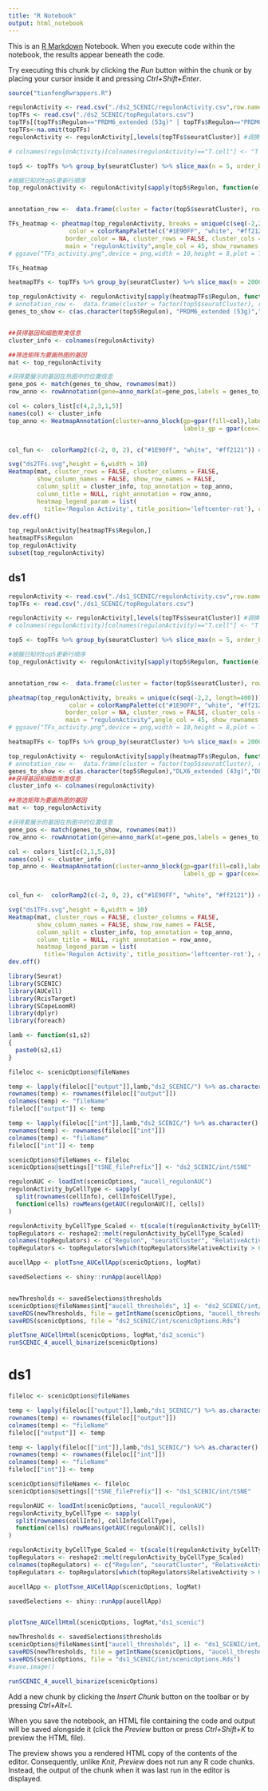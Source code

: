 ```yaml
---
title: "R Notebook"
output: html_notebook
---
```


This is an [R Markdown](http://rmarkdown.rstudio.com) Notebook. When you execute code within the notebook, the results appear beneath the code. 

Try executing this chunk by clicking the *Run* button within the chunk or by placing your cursor inside it and pressing *Ctrl+Shift+Enter*. 
```r
source("tianfengRwrappers.R")
```


```r
regulonActivity <- read.csv("./ds2_SCENIC/regulonActivity.csv",row.names = 1)
topTFs <- read.csv("./ds2_SCENIC/topRegulators.csv")
topTFs[(topTFs$Regulon=="PRDM6_extended (53g)" | topTFs$Regulon=="PRDM6 (51g)")&topTFs$seuratCluster == "SMC1",] <- NA  ## 删除特定行，SMC2的强度要大于SMC1，放到SMC2那里表示
topTFs<-na.omit(topTFs)
regulonActivity <- regulonActivity[,levels(topTFs$seuratCluster)] #调换列顺序

# colnames(regulonActivity)[colnames(regulonActivity)=="T.cell"] <- "T cell"

top5 <- topTFs %>% group_by(seuratCluster) %>% slice_max(n = 5, order_by = RelativeActivity)

#根据已知的top5更新行顺序
top_regulonActivity <- regulonActivity[sapply(top5$Regulon, function(e) {which(rownames(regulonActivity) == e)}), ]


annotation_row <-  data.frame(cluster = factor(top5$seuratCluster), row.names = make.names(top5$Regulon,TRUE)) #make.names用来生成不冲突的行

TFs_heatmap <- pheatmap(top_regulonActivity, breaks = unique(c(seq(-2,2, length=400))), 
                 color = colorRampPalette(c("#1E90FF", "white", "#ff2121"))(400),
                border_color = NA, cluster_rows = FALSE, cluster_cols = FALSE,
                main = "regulonActivity",angle_col = 45, show_rownames = T)
# ggsave("TFs_activity.png",device = png,width = 10,height = 8,plot = TFs_heatmap)

TFs_heatmap
```

```r
heatmapTFs <- topTFs %>% group_by(seuratCluster) %>% slice_max(n = 2000, order_by = RelativeActivity)

top_regulonActivity <- regulonActivity[sapply(heatmapTFs$Regulon, function(e) {which(rownames(regulonActivity) == e)}), ]
# annotation_row <-  data.frame(cluster = factor(top5$seuratCluster), row.names = make.names(top5$Regulon,TRUE))
genes_to_show <- c(as.character(top5$Regulon), "PRDM6_extended (53g)","PRDM6 (51g)")


##获得基因和细胞聚类信息
cluster_info <- colnames(regulonActivity)

##筛选矩阵为要画热图的基因
mat <- top_regulonActivity

#获得要展示的基因在热图中的位置信息
gene_pos <- match(genes_to_show, rownames(mat))
row_anno <- rowAnnotation(gene=anno_mark(at=gene_pos,labels = genes_to_show))

col <- colors_list[c(4,2,3,1,5)]
names(col) <- cluster_info
top_anno <- HeatmapAnnotation(cluster=anno_block(gp=gpar(fill=col),labels = cluster_info,
                                                 labels_gp = gpar(cex=1,col='black'))) ## 顶端的cluster注释


col_fun <-  colorRamp2(c(-2, 0, 2), c("#1E90FF", "white", "#ff2121")) #颜色

svg("ds2TFs.svg",height = 6,width = 10)
Heatmap(mat, cluster_rows = FALSE, cluster_columns = FALSE, 
        show_column_names = FALSE, show_row_names = FALSE,
        column_split = cluster_info, top_annotation = top_anno,  
        column_title = NULL, right_annotation = row_anno, 
        heatmap_legend_param = list(
          title='Regulon Activity', title_position='leftcenter-rot'), col = col_fun)
dev.off()
```

```r
top_regulonActivity[heatmapTFs$Regulon,]
heatmapTFs$Regulon
top_regulonActivity
subset(top_regulonActivity)
```


## ds1
```r
regulonActivity <- read.csv("./ds1_SCENIC/regulonActivity.csv",row.names = 1)
topTFs <- read.csv("./ds1_SCENIC/topRegulators.csv")

regulonActivity <- regulonActivity[,levels(topTFs$seuratCluster)] #调换列顺序
# colnames(regulonActivity)[colnames(regulonActivity)=="T.cell"] <- "T cell"

top5 <- topTFs %>% group_by(seuratCluster) %>% slice_max(n = 5, order_by = RelativeActivity)

#根据已知的top5更新行顺序
top_regulonActivity <- regulonActivity[sapply(top5$Regulon, function(e) {which(rownames(regulonActivity) == e)}), ]


annotation_row <-  data.frame(cluster = factor(top5$seuratCluster), row.names = make.names(top5$Regulon,TRUE)) #make.names用来生成不冲突的行

pheatmap(top_regulonActivity, breaks = unique(c(seq(-2,2, length=400))), 
                 color = colorRampPalette(c("#1E90FF", "white", "#ff2121"))(400),
                border_color = NA, cluster_rows = FALSE, cluster_cols = FALSE,
                main = "regulonActivity",angle_col = 45, show_rownames = T)
# ggsave("TFs_activity.png",device = png,width = 10,height = 8,plot = TFs_heatmap)


```

```r
heatmapTFs <- topTFs %>% group_by(seuratCluster) %>% slice_max(n = 2000, order_by = RelativeActivity)

top_regulonActivity <- regulonActivity[sapply(heatmapTFs$Regulon, function(e) {which(rownames(regulonActivity) == e)}), ]
# annotation_row <-  data.frame(cluster = factor(top5$seuratCluster), row.names = make.names(top5$Regulon,TRUE))
genes_to_show <- c(as.character(top5$Regulon),"DLX6_extended (43g)","DLX2 (18g)")##对齐
##获得基因和细胞聚类信息
cluster_info <- colnames(regulonActivity)

##筛选矩阵为要画热图的基因
mat <- top_regulonActivity

#获得要展示的基因在热图中的位置信息
gene_pos <- match(genes_to_show, rownames(mat))
row_anno <- rowAnnotation(gene=anno_mark(at=gene_pos,labels = genes_to_show))

col <- colors_list[c(2,1,5,8)]
names(col) <- cluster_info
top_anno <- HeatmapAnnotation(cluster=anno_block(gp=gpar(fill=col),labels = cluster_info,
                                                 labels_gp = gpar(cex=1,col='black'))) ## 顶端的cluster注释


col_fun <-  colorRamp2(c(-2, 0, 2), c("#1E90FF", "white", "#ff2121")) #颜色

svg("ds1TFs.svg",height = 6,width = 10)
Heatmap(mat, cluster_rows = FALSE, cluster_columns = FALSE, 
        show_column_names = FALSE, show_row_names = FALSE,
        column_split = cluster_info, top_annotation = top_anno,  
        column_title = NULL, right_annotation = row_anno, 
        heatmap_legend_param = list(
          title='Regulon Activity', title_position='leftcenter-rot'), col = col_fun)
dev.off()
```


```r
library(Seurat)
library(SCENIC)
library(AUCell)
library(RcisTarget)
library(SCopeLoomR)
library(dplyr)
library(foreach)
```


```r
lamb <- function(s1,s2)
{
  paste0(s2,s1)
}

fileloc <- scenicOptions@fileNames

temp <- lapply(fileloc[["output"]],lamb,"ds2_SCENIC/") %>% as.character() %>% as.matrix()
rownames(temp) <- rownames(fileloc[["output"]])
colnames(temp) <- "fileName"
fileloc[["output"]] <- temp

temp <- lapply(fileloc[["int"]],lamb,"ds2_SCENIC/") %>% as.character() %>% as.matrix()
rownames(temp) <- rownames(fileloc[["int"]])
colnames(temp) <- "fileName"
fileloc[["int"]] <- temp

scenicOptions@fileNames <- fileloc
scenicOptions@settings[["tSNE_filePrefix"]] <- "ds2_SCENIC/int/tSNE"

regulonAUC <- loadInt(scenicOptions, "aucell_regulonAUC")
regulonActivity_byCellType <- sapply(
  split(rownames(cellInfo), cellInfo$CellType),
  function(cells) rowMeans(getAUC(regulonAUC)[, cells])
)

regulonActivity_byCellType_Scaled <- t(scale(t(regulonActivity_byCellType), center = T, scale = T))
topRegulators <- reshape2::melt(regulonActivity_byCellType_Scaled)
colnames(topRegulators) <- c("Regulon", "seuratCluster", "RelativeActivity")
topRegulators <- topRegulators[which(topRegulators$RelativeActivity > 0), ]

aucellApp <- plotTsne_AUCellApp(scenicOptions, logMat)

savedSelections <- shiny::runApp(aucellApp)



```

```r
newThresholds <- savedSelections$thresholds
scenicOptions@fileNames$int["aucell_thresholds", 1] <- "ds2_SCENIC/int/newThresholds2.Rds"
saveRDS(newThresholds, file = getIntName(scenicOptions, "aucell_thresholds"))
saveRDS(scenicOptions, file = "ds2_SCENIC/int/scenicOptions.Rds")

plotTsne_AUCellHtml(scenicOptions, logMat,"ds2_scenic")
runSCENIC_4_aucell_binarize(scenicOptions)
```


# ds1
```r
fileloc <- scenicOptions@fileNames

temp <- lapply(fileloc[["output"]],lamb,"ds1_SCENIC/") %>% as.character() %>% as.matrix()
rownames(temp) <- rownames(fileloc[["output"]])
colnames(temp) <- "fileName"
fileloc[["output"]] <- temp

temp <- lapply(fileloc[["int"]],lamb,"ds1_SCENIC/") %>% as.character() %>% as.matrix()
rownames(temp) <- rownames(fileloc[["int"]])
colnames(temp) <- "fileName"
fileloc[["int"]] <- temp

scenicOptions@fileNames <- fileloc
scenicOptions@settings[["tSNE_filePrefix"]] <- "ds1_SCENIC/int/tSNE"

regulonAUC <- loadInt(scenicOptions, "aucell_regulonAUC")
regulonActivity_byCellType <- sapply(
  split(rownames(cellInfo), cellInfo$CellType),
  function(cells) rowMeans(getAUC(regulonAUC)[, cells])
)

regulonActivity_byCellType_Scaled <- t(scale(t(regulonActivity_byCellType), center = T, scale = T))
topRegulators <- reshape2::melt(regulonActivity_byCellType_Scaled)
colnames(topRegulators) <- c("Regulon", "seuratCluster", "RelativeActivity")
topRegulators <- topRegulators[which(topRegulators$RelativeActivity > 0), ]

aucellApp <- plotTsne_AUCellApp(scenicOptions, logMat)

savedSelections <- shiny::runApp(aucellApp)


plotTsne_AUCellHtml(scenicOptions, logMat,"ds1_scenic")
```

```r
newThresholds <- savedSelections$thresholds
scenicOptions@fileNames$int["aucell_thresholds", 1] <- "ds1_SCENIC/int/newThresholds2.Rds"
saveRDS(newThresholds, file = getIntName(scenicOptions, "aucell_thresholds"))
saveRDS(scenicOptions, file = "ds1_SCENIC/int/scenicOptions.Rds")
#save.image()

runSCENIC_4_aucell_binarize(scenicOptions)
```
Add a new chunk by clicking the *Insert Chunk* button on the toolbar or by pressing *Ctrl+Alt+I*.

When you save the notebook, an HTML file containing the code and output will be saved alongside it (click the *Preview* button or press *Ctrl+Shift+K* to preview the HTML file).

The preview shows you a rendered HTML copy of the contents of the editor. Consequently, unlike *Knit*, *Preview* does not run any R code chunks. Instead, the output of the chunk when it was last run in the editor is displayed.
